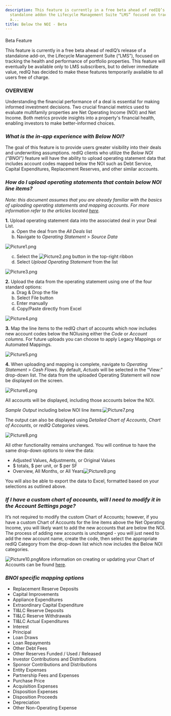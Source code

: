 ```yaml
---
description: This feature is currently in a free beta ahead of redIQ’s release of a
  standalone addon the Lifecycle Management Suite “LMS” focused on tracking the health
  a...
title: Below the NOI - Beta
---
```


#### 
 Beta Feature


This feature is currently in a free beta ahead of redIQ’s release of a standalone add-on, the Lifecycle Management Suite (“LMS”), focused on tracking the health and performance of portfolio properties. This feature will eventually be available only to LMS subscribers, but to deliver immediate value, redIQ has decided to make these features temporarily available to all users free of charge.



### **OVERVIEW**


Understanding the financial performance of a deal is essential for making informed investment decisions. Two crucial financial metrics used to evaluate multifamily properties are Net Operating Income (NOI) and Net Income. Both metrics provide insights into a property's financial health, enabling investors to make better-informed choices.


### ***What is the in-app experience with Below NOI?***


The goal of this feature is to provide users greater visibility into their deals and underwriting assumptions. redIQ clients who utilize the *Below NOI (“BNOI”)* feature will have the ability to upload operating statement data that includes account codes mapped below the NOI such as Debt Service, Capital Expenditures, Replacement Reserves, and other similar accounts.


### ***How do I upload operating statements that contain below NOI line items?***


*Note: this document assumes that you are already familiar with the basics of uploading operating* *statements and mapping accounts. For more information refer to the articles located [here](https://rediq.zendesk.com/hc/en-us/sections/360007244452-Historicals).*


**1.** Upload operating statement data into the associated deal in your Deal List.  
     a. Open the deal from the *All Deals* list  
     b. Navigate to *Operating Statement* > *Source Data*


<Frame caption="Operating statement menu with options including Source Data highlighted.">
  <img src="/images/rediq/2d791dc9e7852bcda84d4f110e17c70755cdab37.png" alt="Picture1.png" />
</Frame>


     c. Select the ![Picture2.png](/images/rediq/1f229311b250415fd47144b1d01d17c6c0235c2a.png) button in the top-right ribbon  
     d. Select *Upload Operating Statement* from the list


<Frame caption="Dropdown menu for uploading various financial documents, highlighting &quot;Upload Operating Statement.&quot;">
  <img src="/images/rediq/f0cf76d0069e7e17d7dcb0189fb94bb6f03d3f48.png" alt="Picture3.png" />
</Frame>


**2.** Upload the data from the operating statement using one of the four standard options:  
     a. Drag & Drop the file  
     b. Select File button  
     c. Enter manually  
     d. Copy/Paste directly from Excel


<Frame caption="File upload interface for processing operating statements with drag-and-drop option.">
  <img src="/images/rediq/8c52d05a2267f12c6774515314d0e721688913b5.png" alt="Picture4.png" />
</Frame>


**3.** Map the line items to the redIQ chart of accounts which now includes new account codes below the NOIusing either the *Code* or *Account columns*. For future uploads you can choose to apply Legacy Mappings or Automated Mappings.


<Frame caption="Operating statement for &quot;Happy Hollows&quot; showing monthly financial data from January to December 2021.">
  <img src="/images/rediq/39d947bea932ae41d10c290728a4df57c1b2bb61.png" alt="Picture5.png" />
</Frame>


**4.** When uploading and mapping is complete, navigate to *Operating Statement* > *Cash Flows*. By default, *Actuals* will be selected in the “View:” drop-down list. The data from the uploaded Operating Statement will now be displayed on the screen.


<Frame caption="Dropdown menu for selecting operating statement options, including Cash Flows and Revenue Analysis.">
  <img src="/images/rediq/22ad12c8011fec27cac1bb56b8f67f8e0d14b298.png" alt="Picture6.png" />
</Frame>


All accounts will be displayed, including those accounts below the NOI.  
  
*Sample Output* including below NOI line items:![Picture7.png](/images/rediq/1f47ef76bd7a9ec3d9e9ccd6dfc2c3ad2abc2f36.png)


The output can also be displayed using *Detailed Chart of Accounts*, *Chart of Accounts*, or *redIQ Categories* views.


<Frame caption="Dropdown menu for selecting account categories in operating statements.">
  <img src="/images/rediq/72ff39772cc44c4c1efa8c5e34c7a7ed3bd1da71.png" alt="Picture8.png" />
</Frame>


All other functionality remains unchanged. You will continue to have the same drop-down options to view the data:


* Adjusted Values, Adjustments, or Original Values
* $ totals, $ per unit, or $ per SF
* Overview, All Months, or All Years![Picture9.png](/images/rediq/1566877040c1eff8ca39683bb549ee42694fb3f0.png)


You will also be able to export the data to Excel, formatted based on your selections as outlined above.


### ***If I have a custom chart of accounts, will I need to modify it in the Account Settings page?***


It’s not required to modify the custom Chart of Accounts; however, if you have a custom Chart of Accounts for the line items above the Net Operating Income, you will likely want to add the new accounts that are below the NOI. The process of adding new accounts is unchanged - you will just need to add the new account name, create the code, then select the appropriate redIQ Category from the drop-down list which now includes the Below NOI categories.


![Picture10.png](/images/rediq/c8af1e4a61c23429fe9053a9bb3391fe0c5dc7e9.png)More information on creating or updating your Chart of Accounts can be found [here](chart-of-accounts).


### ***BNOI specific mapping options***


* Replacement Reserve Deposits
* Capital Improvements
* Appliance Expenditures
* Extraordinary Capital Expenditure
* TI&LC Reserve Deposits
* TI&LC Reserve Withdrawals
* TI&LC Actual Expenditures
* Interest
* Principal
* Loan Draws
* Loan Repayments
* Other Debt Fees
* Other Reserves Funded / Used / Released
* Investor Contributions and Distributions
* Sponsor Contributions and Distributions
* Entity Expenses
* Partnership Fees and Expenses
* Purchase Price
* Acquisition Expenses
* Disposition Expenses
* Disposition Proceeds
* Depreciation
* Other Non-Operating Expense